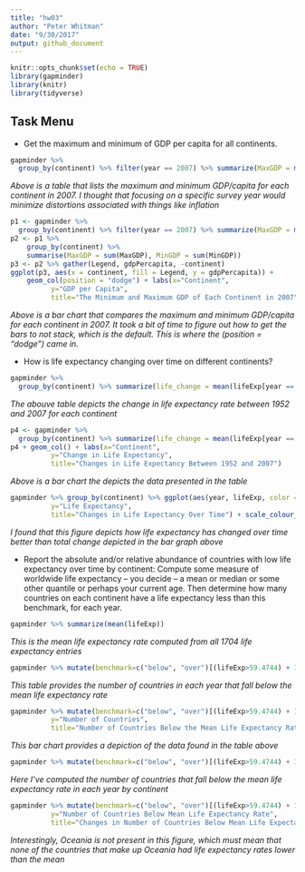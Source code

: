 ```yaml
---
title: "hw03"
author: "Peter Whitman"
date: "9/30/2017"
output: github_document
---
```


```r
knitr::opts_chunk$set(echo = TRUE)
library(gapminder)
library(knitr)
library(tidyverse)
```

## Task Menu

* Get the maximum and minimum of GDP per capita for all continents. 

```r
gapminder %>% 
  group_by(continent) %>% filter(year == 2007) %>% summarize(MaxGDP = max(gdpPercap), MinGDP = min(gdpPercap)) 

```

*Above is a table that lists the maximum and minimum GDP/capita for each continent in 2007. I thought that focusing on a specific survey year would minimize distortions associated with things like inflation*

```r
p1 <- gapminder %>% 
  group_by(continent) %>% filter(year == 2007) %>% summarize(MaxGDP = max(gdpPercap), MinGDP = min(gdpPercap)) 
p2 <- p1 %>%
    group_by(continent) %>%
    summarise(MaxGDP = sum(MaxGDP), MinGDP = sum(MinGDP))
p3 <- p2 %>% gather(Legend, gdpPercapita, -continent)
ggplot(p3, aes(x = continent, fill = Legend, y = gdpPercapita)) +
    geom_col(position = "dodge") + labs(x="Continent", 
          y="GDP per Capita",
          title="The Minimum and Maximum GDP of Each Continent in 2007") 
```

*Above is a bar chart that compares the maximum and minimum GDP/capita for each continent in 2007. It took a bit of time to figure out how to get the bars to not stack, which is the default. This is where the (position = "dodge") came in.*

* How is life expectancy changing over time on different continents?

```r
gapminder %>% 
  group_by(continent) %>% summarize(life_change = mean(lifeExp[year == 2007] - lifeExp[year == 1952]))

```

*The abouve table depicts the change in life expectancy rate between 1952 and 2007 for each continent*

```r
p4 <- gapminder %>% 
  group_by(continent) %>% summarize(life_change = mean(lifeExp[year == 2007] - lifeExp[year == 1952])) %>% ggplot(aes(continent, life_change))
p4 + geom_col() + labs(x="Continent", 
          y="Change in Life Expectancy",
          title="Changes in Life Expectancy Between 1952 and 2007") 
```

*Above is a bar chart the depicts the data presented in the table*

```r
gapminder %>% group_by(continent) %>% ggplot(aes(year, lifeExp, color = continent)) + geom_smooth() + labs(x="Year", 
          y="Life Expectancy",
          title="Changes in Life Expectancy Over Time") + scale_colour_discrete("Continents of\n the World")
```

*I found that this figure depicts how life expectancy has changed over time better than total change depicted in the bar graph above*

* Report the absolute and/or relative abundance of countries with low life expectancy over time by continent: Compute some measure of worldwide life expectancy – you decide – a mean or median or some other quantile or perhaps your current age. Then determine how many countries on each continent have a life expectancy less than this benchmark, for each year.

```r
gapminder %>% summarize(mean(lifeExp))
```

*This is the mean life expectancy rate computed from all 1704 life expectancy entries*

```r
gapminder %>% mutate(benchmark=c("below", "over")[(lifeExp>59.4744) + 1]) %>% group_by(year) %>% filter(benchmark == "below") %>% count(benchmark) 
```

*This table provides the number of countries in each year that fall below the mean life expectancy rate*

```r
gapminder %>% mutate(benchmark=c("below", "over")[(lifeExp>59.4744) + 1]) %>% group_by(year) %>% filter(benchmark=="below") %>% count(benchmark) %>% ggplot(aes(year,n)) + geom_col() + labs(x="Year", 
          y="Number of Countries",
          title="Number of Countries Below the Mean Life Expectancy Rate Each Year")

```

*This bar chart provides a depiction of the data found in the table above*

```r
gapminder %>% mutate(benchmark=c("below", "over")[(lifeExp>59.4744) + 1]) %>% group_by(continent) %>% filter(benchmark == "below") %>% count(benchmark, year)
```

*Here I've computed the number of countries that fall below the mean life expectancy rate in each year by continent*

```r
gapminder %>% mutate(benchmark=c("below", "over")[(lifeExp>59.4744) + 1]) %>% group_by(continent) %>% filter(benchmark == "below") %>% count(benchmark, year) %>% ggplot(aes(year, n, color = continent)) + geom_smooth() + labs(x="Year", 
          y="Number of Countries Below Mean Life Expectancy Rate",
          title="Changes in Number of Countries Below Mean Life Expectancy Rate Over Time") + scale_colour_discrete("Continents of\n the World")
```

*Interestingly, Oceania is not present in this figure, which must mean that none of the countries that make up Oceania had life expectancy rates lower than the mean*
